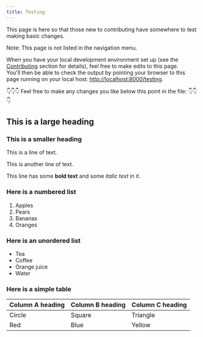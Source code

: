 ```yaml
---
title: Testing
---
```


<!-- PLEASE DO NOT DELETE OR MOVE THIS FILE -->

<PageDescription>

This page is here so that those new to contributing have somewhere to test making basic changes.

</PageDescription>

Note: This page is not listed in the navigation menu.

<InlineNotification kind="info">

When you have your local development environment set up (see the <a href="/overview/contributing/overview">Contributing</a> section for details), feel free to make edits to this page.<br />
You'll then be able to check the output by pointing your browser to this page running on your local host: <http://localhost:8000/testing>.

</InlineNotification>


👇👇👇 Feel free to make any changes you like below this point in the file: 👇👇👇

## This is a large heading

### This is a smaller heading

This is a line of text.

This is another line of text.

This line has some **bold text** and some _italic text_ in it. 

### Here is a numbered list

1. Apples
1. Pears
1. Bananas
1. Oranges

### Here is an unordered list

- Tea
- Coffee
- Orange juice
- Water

### Here is a simple table

| Column A heading | Column B heading | Column C heading |
| ---------------- | ---------------- | ---------------- |
| Circle           | Square           | Triangle         |
| Red              | Blue             | Yellow           |




<!-- This is a comment. It won't be visible on the rendered page. -->

<!-- PLEASE DO NOT DELETE OR MOVE THIS FILE -->